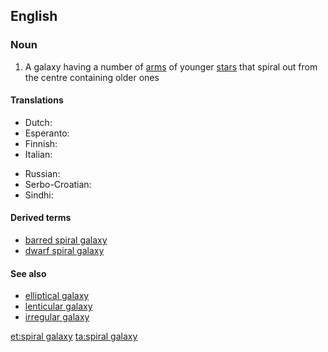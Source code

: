 ==English==

===Noun===
{{wikipedia}}
{{en-noun|head=[[spiral]] [[galaxy]]|spiral galaxies}}

# {{galaxy}} A galaxy having a number of [[arm]]s of younger [[star]]s that spiral out from the centre containing older ones

====Translations====
{{trans-top|spiral galaxy}}
* Dutch: {{t-|nl|spiraalstelsel|n}}
* Esperanto: {{t-|eo|spirala galaksio}}
* Finnish: {{t-|fi|kierteisgalaksi}}
* Italian: {{t-|it|galassia spirale|f}}
{{trans-mid}}
* Russian: {{t-|ru|спиральная галактика|f|tr=spirál'naja galáktika}}
* Serbo-Croatian: {{t-|sh|спирална галаксија|f|tr=spiralna galaksija|sc=Cyrl}}
* Sindhi: {{sd-Arab|گھنڊيدار ڪهڪشان}} {{f}}
{{trans-bottom}}

====Derived terms====
* [[barred spiral galaxy]]
* [[dwarf spiral galaxy]]

====See also====
* [[elliptical galaxy]]
* [[lenticular galaxy]]
* [[irregular galaxy]]

[[et:spiral galaxy]]
[[ta:spiral galaxy]]